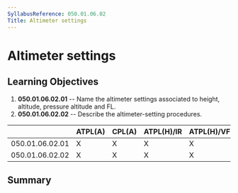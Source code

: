 ```yaml
---
SyllabusReference: 050.01.06.02
Title: Altimeter settings
---
```


# Altimeter settings

## Learning Objectives

1.  **050.01.06.02.01** -- Name the altimeter settings associated to height,
    altitude, pressure altitude and FL.
2.  **050.01.06.02.02** -- Describe the altimeter-setting procedures.

|                 | ATPL(A) | CPL(A) | ATPL(H)/IR | ATPL(H)/VFR | CPL(H) | IR  | CBIR(A) |
| --------------- | ------- | ------ | ---------- | ----------- | ------ | --- | ------- |
| 050.01.06.02.01 | X       | X      | X          | X           | X      | X   | X       |
| 050.01.06.02.02 | X       | X      | X          | X           | X      | X   | X       |

## Summary
